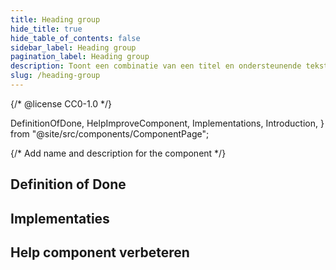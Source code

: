```yaml
---
title: Heading group
hide_title: true
hide_table_of_contents: false
sidebar_label: Heading group
pagination_label: Heading group
description: Toont een combinatie van een titel en ondersteunende tekst.
slug: /heading-group
---
```


{/* @license CC0-1.0 */}

  DefinitionOfDone,
  HelpImproveComponent,
  Implementations,
  Introduction,
} from "@site/src/components/ComponentPage";

{/* Add name and description for the component */}


<Introduction component={component} headingLevel={1} description={description} />

## Definition of Done

<DefinitionOfDone component={component} headingLevel={3} />

## Implementaties

<Implementations component={component} headingLevel={3} />

## Help component verbeteren

<HelpImproveComponent component={component} headingLevel={3} />
